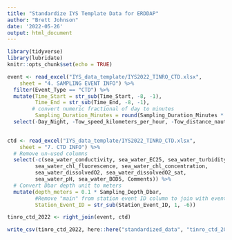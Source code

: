 ```yaml
---
title: "Standardize IYS Template Data for ERDDAP"
author: "Brett Johnson"
date: '2022-05-26'
output: html_document
---
```


```r
library(tidyverse)
library(lubridate)
knitr::opts_chunk$set(echo = TRUE)

event <- read_excel("IYS_data_template/IYS2022_TINRO_CTD.xlsx", 
    sheet = "4. SAMPLING EVENT INFO") %>% 
  filter(Event_Type == "CTD") %>% 
  mutate(Time_Start = str_sub(Time_Start, -8, -1),
         Time_End = str_sub(Time_End, -8, -1),
        # convert numeric fractional of day to minutes
         Sampling_Duration_Minutes = round(Sampling_Duration_Minutes * 1440, 0)) %>% 
  select(-Day_Night, -Tow_speed_kilometers_per_hour, -Tow_distance_nautical_miles, -Swell_height_Meters, -Weather_description, -Comments) 
  

ctd <- read_excel("IYS_data_template/IYS2022_TINRO_CTD.xlsx", 
    sheet = "7. CTD INFO") %>% 
  # Remove un-used columns
  select(-c(sea_water_conductivity, sea_water_EC25, sea_water_turbidity,
         sea_water_chl_fluorescence, sea_water_chl_concentration,
         sea_water_dissolvedO2, sea_water_dissolvedO2_sat,
         sea_water_pH, sea_water_BOD5, Comments)) %>% 
  # Convert Dbar depth unit to meters
  mutate(depth_meters = 0.1 * Sampling_Depth_Dbar,
         #Remove "main" from station event ID column to join with event table
         Station_Event_ID = str_sub(Station_Event_ID, 1, -6))

tinro_ctd_2022 <- right_join(event, ctd)

write_csv(tinro_ctd_2022, here::here("standardized_data", "tinro_ctd_2022.csv"))
```

```r

```

